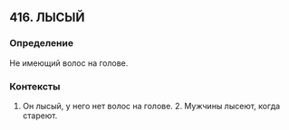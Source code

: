 ## 416. ЛЫСЫЙ
### Определение
Не имеющий волос на голове.

### Контексты
1. Он лысый, у него нет волос на голове. 2. Мужчины лысеют, когда стареют.

